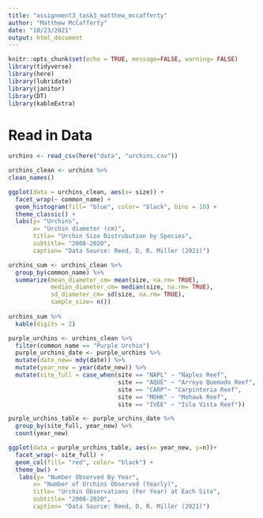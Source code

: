 ```yaml
---
title: "assignment3_task3_matthew_mccafferty"
author: "Matthew McCafferty"
date: "10/23/2021"
output: html_document
---
```


```r
knitr::opts_chunk$set(echo = TRUE, message=FALSE, warning= FALSE)
library(tidyverse)
library(here)
library(lubridate)
library(janitor)
library(DT)
library(kableExtra)
```

# Read in Data

```r
urchins <- read_csv(here("data", "urchins.csv"))
```
```r
urchins_clean <- urchins %>% 
clean_names() 

```

```r
ggplot(data = urchins_clean, aes(x= size)) +
  facet_wrap(~ common_name) +
  geom_histogram(fill= "blue", color= "black", bins = 10) +
  theme_classic() +
  labs(y= "Urchins",
       x= "Urchin diameter (cm)",
       title= "Urchin Size Distrubution by Species",
       subtitle= "2008-2020",
       caption= "Data Source: Reed, D, R. Miller (2021)") 

urchins_sum <- urchins_clean %>% 
  group_by(common_name) %>% 
  summarize(mean_diameter_cm= mean(size, na.rm= TRUE),
            median_diameter_cm= median(size, na.rm= TRUE),
            sd_diameter_cm= sd(size, na.rm= TRUE),
            sample_size= n())
  
urchins_sum %>% 
  kable(digits = 2)
```

```r
purple_urchins <- urchins_clean %>% 
  filter(common_name == "Purple Urchin") 
  purple_urchins_date <- purple_urchins %>% 
  mutate(date_new= mdy(date)) %>% 
  mutate(year_new = year(date_new)) %>% 
  mutate(site_full = case_when(site == "NAPL" ~ "Naples Reef",
                               site == "AQUE" ~ "Arroyo Quemado Reef",
                               site == "CARP"~ "Carpinteria Reef", 
                               site == "MOHK" ~ "Mohawk Reef", 
                               site == "IVEE" ~ "Isla Vista Reef")) 

purple_urchins_table <- purple_urchins_date %>% 
  group_by(site_full, year_new) %>% 
  count(year_new)
```

```r
ggplot(data = purple_urchins_table, aes(x= year_new, y=n))+
  facet_wrap(~ site_full) +
  geom_col(fill= "red", color= "black") +
  theme_bw() +
   labs(y= "Number Observed By Year",
       x= "Number of Urchins Observed (Yearly)",
       title= "Urchin Observations (Per Year) at Each Site",
       subtitle= "2008-2020",
       caption= "Data Source: Reed, D, R. Miller (2021)")
  
```


